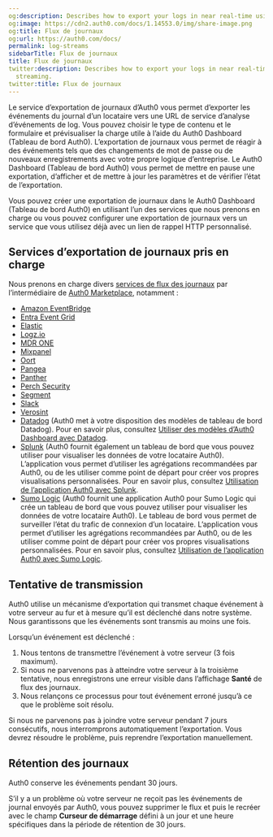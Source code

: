 ```yaml
---
og:description: Describes how to export your logs in near real-time using log streaming.
og:image: https://cdn2.auth0.com/docs/1.14553.0/img/share-image.png
og:title: Flux de journaux
og:url: https://auth0.com/docs/
permalink: log-streams
sidebarTitle: Flux de journaux
title: Flux de journaux
twitter:description: Describes how to export your logs in near real-time using log
  streaming.
twitter:title: Flux de journaux
---
```


Le service d’exportation de journaux d’Auth0 vous permet d’exporter les événements du journal d’un locataire vers une URL de service d’analyse d’événements de log. Vous pouvez choisir le type de contenu et le formulaire et prévisualiser la charge utile à l’aide du Auth0 Dashboard (Tableau de bord Auth0). L’exportation de journaux vous permet de réagir à des événements tels que des changements de mot de passe ou de nouveaux enregistrements avec votre propre logique d’entreprise. Le Auth0 Dashboard (Tableau de bord Auth0) vous permet de mettre en pause une exportation, d’afficher et de mettre à jour les paramètres et de vérifier l’état de l’exportation.

Vous pouvez créer une exportation de journaux dans le Auth0 Dashboard (Tableau de bord Auth0) en utilisant l’un des services que nous prenons en charge ou vous pouvez configurer une exportation de journaux vers un service que vous utilisez déjà avec un lien de rappel HTTP personnalisé.

## Services d’exportation de journaux pris en charge

Nous prenons en charge divers [services de flux des journaux](https://marketplace.auth0.com/features/log-streaming) par l’intermédiaire de [Auth0 Marketplace](https://marketplace.auth0.com), notamment :

* [Amazon EventBridge](https://marketplace.auth0.com/integrations/amazon-log-streaming)
* [Entra Event Grid](https://marketplace.auth0.com/integrations/azure-log-streaming)
* [Elastic](https://marketplace.auth0.com/integrations/elastic-security)
* [Logz.io](https://marketplace.auth0.com/integrations/logz-io)
* [MDR ONE](https://marketplace.auth0.com/integrations/mdr-one)
* [Mixpanel](https://marketplace.auth0.com/integrations/mixpanel-log-streaming)
* [Oort](https://marketplace.auth0.com/integrations/oort)
* [Pangea](https://marketplace.auth0.com/integrations/pangea-log-streaming)
* [Panther](https://marketplace.auth0.com/integrations/panther-log-stream)
* [Perch Security](https://marketplace.auth0.com/integrations/perch-security-log-streaming)
* [Segment](https://marketplace.auth0.com/integrations/segment-log-streaming)
* [Slack](https://marketplace.auth0.com/integrations/slack-log-streaming)
* [Verosint](https://marketplace.auth0.com/integrations/verosint-log-stream)
* [Datadog](https://marketplace.auth0.com/integrations/datadog-log-streaming) (Auth0 met à votre disposition des modèles de tableau de bord Datadog). Pour en savoir plus, consultez [Utiliser des modèles d’Auth0 Dashboard avec Datadog](/monitor-auth0/streams/datadog-dashboard-templates).
* [Splunk](https://marketplace.auth0.com/integrations/splunk-log-streaming) (Auth0 fournit également un tableau de bord que vous pouvez utiliser pour visualiser les données de votre locataire Auth0). L’application vous permet d’utiliser les agrégations recommandées par Auth0, ou de les utiliser comme point de départ pour créer vos propres visualisations personnalisées. Pour en savoir plus, consultez [Utilisation de l’application Auth0 avec Splunk](/monitor-auth0/streams/splunk-dashboard).
* [Sumo Logic](https://marketplace.auth0.com/integrations/sumo-logic-log-streaming) (Auth0 fournit une application Auth0 pour Sumo Logic qui crée un tableau de bord que vous pouvez utiliser pour visualiser les données de votre locataire Auth0). Le tableau de bord vous permet de surveiller l’état du trafic de connexion d’un locataire. L’application vous permet d’utiliser les agrégations recommandées par Auth0, ou de les utiliser comme point de départ pour créer vos propres visualisations personnalisées. Pour en savoir plus, consultez [Utilisation de l’application Auth0 avec Sumo Logic](/monitor-auth0/streams/sumo-logic-dashboard).

## Tentative de transmission

Auth0 utilise un mécanisme d’exportation qui transmet chaque événement à votre serveur au fur et à mesure qu’il est déclenché dans notre système. Nous garantissons que les événements sont transmis au moins une fois.

Lorsqu’un événement est déclenché :

1. Nous tentons de transmettre l’événement à votre serveur (3 fois maximum).
2. Si nous ne parvenons pas à atteindre votre serveur à la troisième tentative, nous enregistrons une erreur visible dans l’affichage **Santé** de flux des journaux.
3. Nous relançons ce processus pour tout événement erroné jusqu’à ce que le problème soit résolu.

Si nous ne parvenons pas à joindre votre serveur pendant 7 jours consécutifs, nous interromprons automatiquement l’exportation. Vous devrez résoudre le problème, puis reprendre l’exportation manuellement.

## Rétention des journaux

Auth0 conserve les événements pendant 30 jours.

S’il y a un problème où votre serveur ne reçoit pas les événements de journal envoyés par Auth0, vous pouvez supprimer le flux et puis le recréer avec le champ **Curseur de démarrage** défini à un jour et une heure spécifiques dans la période de rétention de 30 jours.
